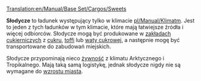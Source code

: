 [[Translation:en/Manual/Base Set/Cargos/Sweets]]

{{pl/Manual/Base Set/Cargos/Ładunek|name=Słodycze
|image=en/Manual/Base Set/Cargos/Sweets.png
|produced=[[pl/Manual/Base Set/Industries/Zakład cukierniczy|Zakład cukierniczy]]
|accepted=[[pl/Archive/Unmapped/Domy|Domy]]
}}

'''Słodycze''' to ładunek występujący tylko w klimacie [[pl/Manual/Klimat]]m.  Jest to jeden z tych ładunków w tym klimacie, które mają łatwiejsze źródła i więcej odbiorców.  Słodycze mogą być produkowane w [[pl/Manual/Base Set/Industries/Zakład cukierniczy|zakładach cukierniczych]] z [[pl/Manual/Base Set/Cargos/Cukier|cukru]], [[pl/Manual/Base Set/Cargos/Toffi|toffi]] lub [[pl/Manual/Base Set/Cargos/Wata cukrowa|waty cukrowej]], a następnie mogę być transportowane do zabudowań miejskich.

Słodycze przypominają nieco [[pl/Manual/Base Set/Cargos/Żywność|żywność]] z klimatu Arktycznego i Tropikalnego. Mają taką samą logistykę, jednak słodycze nigdy nie są wymagane do [[pl/Manual/Miasta#wielkosc-miasta|wzrostu miasta]].

{{pl/Manual/Navbox Ładunek}}